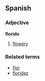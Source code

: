 ==Spanish==
===Adjective===
'''florido'''

# [[flowery]]

===Related terms===
*[[flor]]
*[[floridez]]